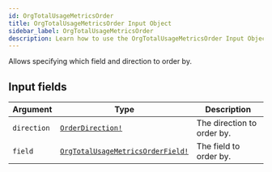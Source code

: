 ```yaml
---
id: OrgTotalUsageMetricsOrder
title: OrgTotalUsageMetricsOrder Input Object
sidebar_label: OrgTotalUsageMetricsOrder
description: Learn how to use the OrgTotalUsageMetricsOrder Input Object for Prismatic's API.
---
```


Allows specifying which field and direction to order by.

## Input fields

| Argument    | Type                                                                                    | Description                |
| ----------- | --------------------------------------------------------------------------------------- | -------------------------- |
| `direction` | [`OrderDirection!`](api/schema/enum/OrderDirection.mdx)                                 | The direction to order by. |
| `field`     | [`OrgTotalUsageMetricsOrderField!`](api/schema/enum/OrgTotalUsageMetricsOrderField.mdx) | The field to order by.     |
